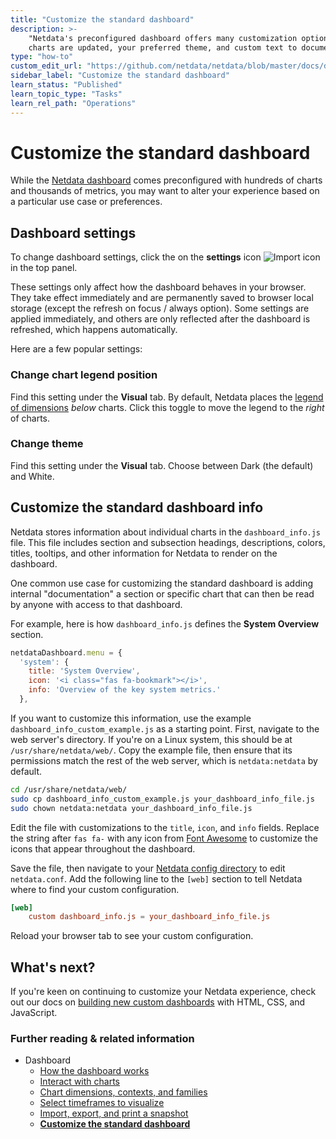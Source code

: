 ```yaml
---
title: "Customize the standard dashboard"
description: >-
    "Netdata's preconfigured dashboard offers many customization options, such as choosing when 
    charts are updated, your preferred theme, and custom text to document processes, and more."
type: "how-to"
custom_edit_url: "https://github.com/netdata/netdata/blob/master/docs/dashboard/customize.mdx"
sidebar_label: "Customize the standard dashboard"
learn_status: "Published"
learn_topic_type: "Tasks"
learn_rel_path: "Operations"
---
```


# Customize the standard dashboard

While the [Netdata dashboard](https://github.com/netdata/netdata/blob/master/docs/dashboard/how-dashboard-works.mdx) comes preconfigured with hundreds of charts and
thousands of metrics, you may want to alter your experience based on a particular use case or preferences.

## Dashboard settings

To change dashboard settings, click the on the **settings** icon ![Import
icon](https://raw.githubusercontent.com/netdata/netdata-ui/98e31799c1ec0983f433537ff16d2ac2b0d994aa/src/components/icon/assets/gear.svg)
in the top panel.

These settings only affect how the dashboard behaves in your browser. They take effect immediately and are permanently
saved to browser local storage (except the refresh on focus / always option). Some settings are applied immediately, and
others are only reflected after the dashboard is refreshed, which happens automatically.

Here are a few popular settings:

### Change chart legend position

Find this setting under the **Visual** tab. By default, Netdata places the [legend of dimensions](https://github.com/netdata/netdata/blob/master/docs/dashboard/dimensions-contexts-families.mdx#dimension) _below_ charts. 
Click this toggle to move the legend to the _right_ of charts.


### Change theme

Find this setting under the **Visual** tab. Choose between Dark (the default) and White.

## Customize the standard dashboard info

Netdata stores information about individual charts in the `dashboard_info.js` file. This file includes section and
subsection headings, descriptions, colors, titles, tooltips, and other information for Netdata to render on the
dashboard.

One common use case for customizing the standard dashboard is adding internal "documentation" a section or specific
chart that can then be read by anyone with access to that dashboard.

For example, here is how `dashboard_info.js` defines the **System Overview** section.

```javascript
netdataDashboard.menu = {
  'system': {
    title: 'System Overview',
    icon: '<i class="fas fa-bookmark"></i>',
    info: 'Overview of the key system metrics.'
  },
```

If you want to customize this information, use the example `dashboard_info_custom_example.js` as a starting point.
First, navigate to the web server's directory. If you're on a Linux system, this should be at `/usr/share/netdata/web/`.
Copy the example file, then ensure that its permissions match the rest of the web server, which is `netdata:netdata` by
default.

```bash
cd /usr/share/netdata/web/
sudo cp dashboard_info_custom_example.js your_dashboard_info_file.js
sudo chown netdata:netdata your_dashboard_info_file.js
```

Edit the file with customizations to the `title`, `icon`, and `info` fields. Replace the string after `fas fa-` with any
icon from [Font Awesome](https://fontawesome.com/cheatsheet) to customize the icons that appear throughout the
dashboard.

Save the file, then navigate to your [Netdata config directory](https://github.com/netdata/netdata/blob/master/docs/configure/nodes.md) to edit `netdata.conf`. Add
the following line to the `[web]` section to tell Netdata where to find your custom configuration.

```conf
[web]
    custom dashboard_info.js = your_dashboard_info_file.js
```

Reload your browser tab to see your custom configuration.

## What's next?

If you're keen on continuing to customize your Netdata experience, check out our docs on [building new custom
dashboards](https://github.com/netdata/netdata/blob/master/web/gui/custom/README.md) with HTML, CSS, and JavaScript.

### Further reading & related information

- Dashboard
  - [How the dashboard works](https://github.com/netdata/netdata/blob/master/docs/dashboard/how-dashboard-works.mdx)
  - [Interact with charts](https://github.com/netdata/netdata/blob/master/docs/dashboard/interact-charts.mdx)
  - [Chart dimensions, contexts, and families](https://github.com/netdata/netdata/blob/master/docs/dashboard/dimensions-contexts-families.mdx)
  - [Select timeframes to visualize](https://github.com/netdata/netdata/blob/master/docs/dashboard/visualization-date-and-time-controls.mdx)
  - [Import, export, and print a snapshot](https://github.com/netdata/netdata/blob/master/docs/dashboard/import-export-print-snapshot.mdx)
  - **[Customize the standard dashboard](https://github.com/netdata/netdata/blob/master/docs/dashboard/customize.mdx)**
